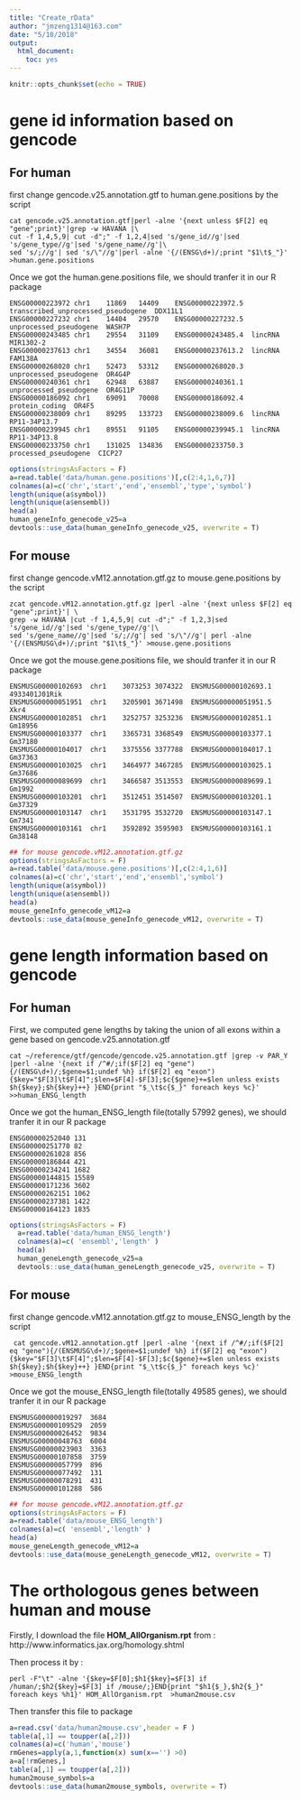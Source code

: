 ```yaml
---
title: "Create_rData"
author: "jmzeng1314@163.com"
date: "5/10/2018"
output: 
  html_document: 
    toc: yes
---
```


```r
knitr::opts_chunk$set(echo = TRUE)
```

# gene id information based on gencode

## For human

first change  gencode.v25.annotation.gtf to human.gene.positions by the script 

```
cat gencode.v25.annotation.gtf|perl -alne '{next unless $F[2] eq "gene";print}'|grep -w HAVANA |\
cut -f 1,4,5,9| cut -d";" -f 1,2,4|sed 's/gene_id//g'|sed 's/gene_type//g'|sed 's/gene_name//g'|\
sed 's/;//g'| sed 's/\"//g'|perl -alne '{/(ENSG\d+)/;print "$1\t$_"}' >human.gene.positions

```
Once we got the human.gene.positions file, we should tranfer it in our R package
```
ENSG00000223972	chr1	11869	14409	 ENSG00000223972.5  transcribed_unprocessed_pseudogene  DDX11L1
ENSG00000227232	chr1	14404	29570	 ENSG00000227232.5  unprocessed_pseudogene  WASH7P
ENSG00000243485	chr1	29554	31109	 ENSG00000243485.4  lincRNA  MIR1302-2
ENSG00000237613	chr1	34554	36081	 ENSG00000237613.2  lincRNA  FAM138A
ENSG00000268020	chr1	52473	53312	 ENSG00000268020.3  unprocessed_pseudogene  OR4G4P
ENSG00000240361	chr1	62948	63887	 ENSG00000240361.1  unprocessed_pseudogene  OR4G11P
ENSG00000186092	chr1	69091	70008	 ENSG00000186092.4  protein_coding  OR4F5
ENSG00000238009	chr1	89295	133723	 ENSG00000238009.6  lincRNA  RP11-34P13.7
ENSG00000239945	chr1	89551	91105	 ENSG00000239945.1  lincRNA  RP11-34P13.8
ENSG00000233750	chr1	131025	134836	 ENSG00000233750.3  processed_pseudogene  CICP27
```

```r
options(stringsAsFactors = F)
a=read.table('data/human.gene.positions')[,c(2:4,1,6,7)]
colnames(a)=c('chr','start','end','ensembl','type','symbol')
length(unique(a$symbol))
length(unique(a$ensembl))
head(a)
human_geneInfo_genecode_v25=a
devtools::use_data(human_geneInfo_genecode_v25, overwrite = T)
```

## For mouse

first change  gencode.vM12.annotation.gtf.gz  to mouse.gene.positions by the script 

```
zcat gencode.vM12.annotation.gtf.gz |perl -alne '{next unless $F[2] eq "gene";print}'| \
grep -w HAVANA |cut -f 1,4,5,9| cut -d";" -f 1,2,3|sed 's/gene_id//g'|sed 's/gene_type//g'|\
sed 's/gene_name//g'|sed 's/;//g'| sed 's/\"//g'| perl -alne '{/(ENSMUSG\d+)/;print "$1\t$_"}' >mouse.gene.positions
```
Once we got the mouse.gene.positions file, we should tranfer it in our R package
```
ENSMUSG00000102693	chr1	3073253	3074322	 ENSMUSG00000102693.1  4933401J01Rik
ENSMUSG00000051951	chr1	3205901	3671498	 ENSMUSG00000051951.5  Xkr4
ENSMUSG00000102851	chr1	3252757	3253236	 ENSMUSG00000102851.1  Gm18956
ENSMUSG00000103377	chr1	3365731	3368549	 ENSMUSG00000103377.1  Gm37180
ENSMUSG00000104017	chr1	3375556	3377788	 ENSMUSG00000104017.1  Gm37363
ENSMUSG00000103025	chr1	3464977	3467285	 ENSMUSG00000103025.1  Gm37686
ENSMUSG00000089699	chr1	3466587	3513553	 ENSMUSG00000089699.1  Gm1992
ENSMUSG00000103201	chr1	3512451	3514507	 ENSMUSG00000103201.1  Gm37329
ENSMUSG00000103147	chr1	3531795	3532720	 ENSMUSG00000103147.1  Gm7341
ENSMUSG00000103161	chr1	3592892	3595903	 ENSMUSG00000103161.1  Gm38148
```

```r

## for mouse gencode.vM12.annotation.gtf.gz
options(stringsAsFactors = F)
a=read.table('data/mouse.gene.positions')[,c(2:4,1,6)]
colnames(a)=c('chr','start','end','ensembl','symbol')
length(unique(a$symbol))
length(unique(a$ensembl))
head(a)
mouse_geneInfo_genecode_vM12=a
devtools::use_data(mouse_geneInfo_genecode_vM12, overwrite = T)

```





# gene length information based on gencode

## For human

First, we computed gene lengths by taking the union of all exons within a gene based on   gencode.v25.annotation.gtf 

```
cat ~/reference/gtf/gencode/gencode.v25.annotation.gtf |grep -v PAR_Y |perl -alne '{next if /^#/;if($F[2] eq "gene"){/(ENSG\d+)/;$gene=$1;undef %h} if($F[2] eq "exon"){$key="$F[3]\t$F[4]";$len=$F[4]-$F[3];$c{$gene}+=$len unless exists $h{$key};$h{$key}++} }END{print "$_\t$c{$_}" foreach keys %c}' >>human_ENSG_length
```
Once we got the human_ENSG_length file(totally 57992 genes), we should tranfer it in our R package
```
ENSG00000252040	131
ENSG00000251770	82
ENSG00000261028	856
ENSG00000186844	421
ENSG00000234241	1682
ENSG00000144815	15589
ENSG00000171236	3602
ENSG00000262151	1062
ENSG00000237381	1422
ENSG00000164123	1835
```

```r
options(stringsAsFactors = F)
  a=read.table('data/human_ENSG_length') 
  colnames(a)=c( 'ensembl','length' )
  head(a)
  human_geneLength_genecode_v25=a
  devtools::use_data(human_geneLength_genecode_v25, overwrite = T)
```

## For mouse

first change  gencode.vM12.annotation.gtf.gz  to mouse_ENSG_length by the script 

```
 cat gencode.vM12.annotation.gtf |perl -alne '{next if /^#/;if($F[2] eq "gene"){/(ENSMUSG\d+)/;$gene=$1;undef %h} if($F[2] eq "exon"){$key="$F[3]\t$F[4]";$len=$F[4]-$F[3];$c{$gene}+=$len unless exists $h{$key};$h{$key}++} }END{print "$_\t$c{$_}" foreach keys %c}' >mouse_ENSG_length

```
Once we got the mouse_ENSG_length file(totally 49585 genes), we should tranfer it in our R package
```
ENSMUSG00000019297	3684
ENSMUSG00000109529	2059
ENSMUSG00000026452	9834
ENSMUSG00000048763	6004
ENSMUSG00000023903	3363
ENSMUSG00000107858	3759
ENSMUSG00000057799	896
ENSMUSG00000077492	131
ENSMUSG00000078291	431
ENSMUSG00000101288	586
```

```r
## for mouse gencode.vM12.annotation.gtf.gz
options(stringsAsFactors = F)
a=read.table('data/mouse_ENSG_length') 
colnames(a)=c( 'ensembl','length' )
head(a)
mouse_geneLength_genecode_vM12=a
devtools::use_data(mouse_geneLength_genecode_vM12, overwrite = T)
```






# The orthologous genes between human and mouse  

Firstly, I download the file **HOM_AllOrganism.rpt**  from : http://www.informatics.jax.org/homology.shtml 

Then process it by :
```
perl -F"\t" -alne '{$key=$F[0];$h1{$key}=$F[3] if /human/;$h2{$key}=$F[3] if /mouse/;}END{print "$h1{$_},$h2{$_}" foreach keys %h1}' HOM_AllOrganism.rpt  >human2mouse.csv
```
Then transfer this file to package

```r
a=read.csv('data/human2mouse.csv',header = F )
table(a[,1] == toupper(a[,2]))
colnames(a)=c('human','mouse')
rmGenes=apply(a,1,function(x) sum(x=='') >0)
a=a[!rmGenes,]
table(a[,1] == toupper(a[,2]))
human2mouse_symbols=a
devtools::use_data(human2mouse_symbols, overwrite = T)
```
